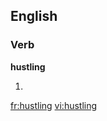 ==English==

===Verb===
'''hustling'''

# {{present participle of|[[hustle]]}}

[[fr:hustling]]
[[vi:hustling]]